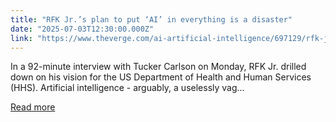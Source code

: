 ```yaml
---
title: "RFK Jr.’s plan to put ‘AI’ in everything is a disaster"
date: "2025-07-03T12:30:00.000Z"
link: "https://www.theverge.com/ai-artificial-intelligence/697129/rfk-jr-ai"
---
```


In a 92-minute interview with Tucker Carlson on Monday, RFK Jr. drilled down on his vision for the US Department of Health and Human Services (HHS). Artificial intelligence - arguably, a uselessly vag...

[Read more](https://www.theverge.com/ai-artificial-intelligence/697129/rfk-jr-ai)
